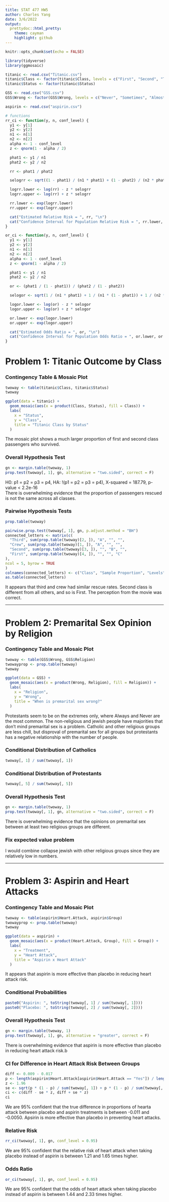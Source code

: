 ```yaml
---
title: STAT 477 HW5
author: Charles Yang
date: 3/6/2022
output:
  prettydoc::html_pretty:
    theme: cayman
    highlight: github
---
```


```r
knitr::opts_chunk$set(echo = FALSE)

library(tidyverse)
library(ggmosaic)

titanic <- read.csv("Titanic.csv")
titanic$Class <- factor(titanic$Class, levels = c("First", "Second", "Third", "Crew"))
titanic$Status <- factor(titanic$Status)

GSS <- read.csv("GSS.csv")
GSS$Wrong <- factor(GSS$Wrong, levels = c("Never", "Sometimes", "Almost.Always", "Always"))

aspirin <- read.csv("aspirin.csv")

# functions
rr_ci <- function(y, n, conf_level) {
  y1 <- y[1]
  y2 <- y[2]
  n1 <- n[1]
  n2 <- n[2]
  alpha <- 1 - conf_level
  z <- qnorm(1 - alpha / 2)

  phat1 <- y1 / n1
  phat2 <- y2 / n2

  rr <- phat1 / phat2

  selogrr <- sqrt((1 - phat1) / (n1 * phat1) + (1 - phat2) / (n2 * phat2))

  logrr.lower <- log(rr) - z * selogrr
  logrr.upper <- log(rr) + z * selogrr

  rr.lower <- exp(logrr.lower)
  rr.upper <- exp(logrr.upper)

  cat("Estimated Relative Risk = ", rr, "\n")
  cat("Confidence Interval for Population Relative Risk = ", rr.lower, rr.upper, "\n")
}

or_ci <- function(y, n, conf_level) {
  y1 <- y[1]
  y2 <- y[2]
  n1 <- n[1]
  n2 <- n[2]
  alpha <- 1 - conf_level
  z <- qnorm(1 - alpha / 2)

  phat1 <- y1 / n1
  phat2 <- y2 / n2

  or <- (phat1 / (1 - phat1)) / (phat2 / (1 - phat2))

  selogor <- sqrt(1 / (n1 * phat1) + 1 / (n1 * (1 - phat1)) + 1 / (n2 * phat2) + 1 / (n2 * (1 - phat2)))

  logor.lower <- log(or) - z * selogor
  logor.upper <- log(or) + z * selogor

  or.lower <- exp(logor.lower)
  or.upper <- exp(logor.upper)

  cat("Estimated Odds Ratio = ", or, "\n")
  cat("Confidence Interval for Population Odds Ratio = ", or.lower, or.upper, "\n")
}
```


# Problem 1: Titanic Outcome by Class
### Contingency Table & Mosaic Plot
```r
twoway <- table(titanic$Class, titanic$Status)
twoway

ggplot(data = titanic) +
  geom_mosaic(aes(x = product(Class, Status), fill = Class)) +
  labs(
    x = "Status",
    y = "Class",
    title = "Titanic Class by Status"
  )
```

The mosaic plot shows a much larger proportion of first and second class passengers who survived.

### Overall Hypothesis Test
```r
gn <- margin.table(twoway, 1)
prop.test(twoway[, 1], gn, alternative = "two.sided", correct = F)
```

H0: p1 = p2 = p3 = p4, HA: !(p1 = p2 = p3 = p4), X-squared = 187.79, p-value < 2.2e-16 <br>
There is overwhelming evidence that the proportion of passengers rescued is not the same across all classes.

### Pairwise Hypothesis Tests
```r
prop.table(twoway)

pairwise.prop.test(twoway[, 1], gn, p.adjust.method = "BH")
connected_letters <- matrix(c(
  "Third", sum(prop.table(twoway)[2, ]), "A", "", "",
  "Crew", sum(prop.table(twoway)[1, ]), "A", "", "",
  "Second", sum(prop.table(twoway)[3, ]), "", "B", "",
  "First", sum(prop.table(twoway)[4, ]), "", "", "C"
),
ncol = 5, byrow = TRUE
)
colnames(connected_letters) <- c("Class", "Sample Proportion", "Levels", "       ", "       ")
as.table(connected_letters)
```

It appears that third and crew had similar rescue rates.
Second class is different from all others, and so is First.
The perception from the movie was correct.

<hr>

# Problem 2: Premarital Sex Opinion by Religion
### Contingency Table and Mosaic Plot
```r
twoway <- table(GSS$Wrong, GSS$Religion)
twowayprop <- prop.table(twoway)
twoway

ggplot(data = GSS) +
  geom_mosaic(aes(x = product(Wrong, Religion), fill = Religion)) +
  labs(
    x = "Religion",
    y = "Wrong",
    title = "When is premarital sex wrong?"
  )
```

Protestants seem to be on the extremes only, where Always and Never are the most common.
The non-religious and jewish people have majorities that don't mind premarital sex is a problem.
Catholic and other religious groups are less chill, but disproval of premarital sex for all groups but protestants has a negative relationship with the number of people.  

### Conditional Distribution of Catholics
```r
twoway[, 1] / sum(twoway[, 1])
```

### Conditional Distribution of Protestants
```r
twoway[, 5] / sum(twoway[, 5])
```

### Overall Hypothesis Test
```r
gn <- margin.table(twoway, 1)
prop.test(twoway[, 1], gn, alternative = "two.sided", correct = F)
```

There is overwhelming evidence that the opinions on premarital sex between at least two religious groups are different.

### Fix expected value problem
I would combine collapse jewish with other religious groups since they are relatively low in numbers.

<hr>

# Problem 3: Aspirin and Heart Attacks
### Contingency Table and Mosaic Plot
```r
twoway <- table(aspirin$Heart.Attack, aspirin$Group)
twowayprop <- prop.table(twoway)
twoway

ggplot(data = aspirin) +
  geom_mosaic(aes(x = product(Heart.Attack, Group), fill = Group)) +
  labs(
    x = "Treatment",
    y = "Heart Attack",
    title = "Aspirin x Heart Attack"
  )
```

It appears that aspirin is more effective than placebo in reducing heart attack risk.

### Conditional Probabilities
```r
paste0("Aspirin: ", toString(twoway[, 1] / sum(twoway[, 1])))
paste0("Placebo: ", toString(twoway[, 2] / sum(twoway[, 2])))
```

### Overall Hypothesis Test
```r
gn <- margin.table(twoway, 1)
prop.test(twoway[, 1], gn, alternative = "greater", correct = F)
```

There is overwhelming evidence that aspirin is more effective than placebo in reducing heart attack risk.b 

### CI for Difference in Heart Attack Risk Between Groups
```r
diff <- 0.009 - 0.017
p <- length(aspirin$Heart.Attack[aspirin$Heart.Attack == "Yes"]) / length(aspirin$Heart.Attack)
z <- 1.96
se <- sqrt(p * (1 - p) / sum(twoway[, 1]) + p * (1 - p) / sum(twoway[, 2]))
ci <- c(diff - se * z, diff + se * z)
ci
```

We are 95% confident that the true difference in proportions of hearta attack between placebo and aspirin treatments is between -0.011 and -0.0050.
Apsirin is more effective than placebo in preventing heart attacks.

### Relative Risk
```r
rr_ci(twoway[, 1], gn, conf_level = 0.95)
```

We are 95% confident that the relative risk of heart attack when taking placebo instead of aspirin is between 1.21 and 1.65 times higher.

### Odds Ratio
```r
or_ci(twoway[, 1], gn, conf_level = 0.95)
```

We are 95% confident that the odds of heart attack when taking placebo instead of aspirin is between 1.44 and 2.33 times higher.